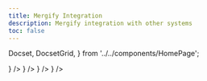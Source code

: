 ```yaml
---
title: Mergify Integration
description: Mergify integration with other systems
toc: false
---
```


  Docset,
  DocsetGrid,
} from '../../components/HomePage';

<DocsetGrid>
  <Docset
    title="GitHub Actions"
    description="Learn how Mergify integrates with GitHub Action."
    path="gha"
    icon={<VscGithubAction/>}
  />
  <Docset
    title="Jenkins"
    description="Learn how Mergify integrates with Jenkins."
    path="ci"
    icon={<FaJenkins/>}
  />
  <Docset
    title="Continous Integration"
    description="Learn how Mergify integrates with any CI system."
    path="ci"
    icon={<IoIosGitNetwork/>}
  />
</DocsetGrid>

<DocsetGrid>
  <Docset
    title="Datadog"
    description="Monitor your merge queues with Mergify Datadog integration"
    path="datadog"
    icon={<SiDatadog/>}
  />
</DocsetGrid>

